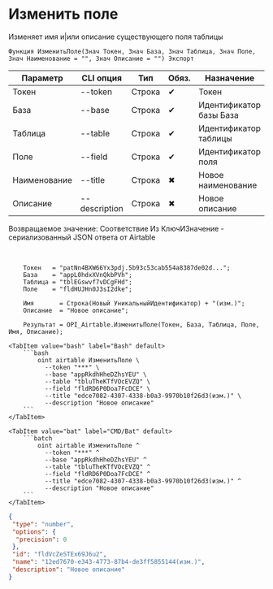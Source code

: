 ﻿---
sidebar_position: 2
---


# Изменить поле
 Изменяет имя и|или описание существующего поля таблицы



`Функция ИзменитьПоле(Знач Токен, Знач База, Знач Таблица, Знач Поле, Знач Наименование = "", Знач Описание = "") Экспорт`

  | Параметр | CLI опция | Тип | Обяз. | Назначение |
  |-|-|-|-|-|
  | Токен | --token | Строка | &#x2714; | Токен |
  | База | --base | Строка | &#x2714; | Идентификатор базы База |
  | Таблица | --table | Строка | &#x2714; | Идентификатор таблицы |
  | Поле | --field | Строка | &#x2714; | Идентификатор поля |
  | Наименование | --title | Строка | &#x2716; | Новое наименование |
  | Описание | --description | Строка | &#x2716; | Новое описание |

  
  Возвращаемое значение:   Соответствие Из КлючИЗначение - сериализованный JSON ответа от Airtable

<br/>




```bsl title="Пример использования для 1С:Предприятие/OneScript"
    Токен   = "patNn4BXW66Yx3pdj.5b93c53cab554a8387de02d...";
    База    = "appL0hdxXVnQkbPVh";
    Таблица = "tblEGswvf7vDCgFHd";
    Поле    = "fldHUJHn0J3sI2dke";

    Имя       = Строка(Новый УникальныйИдентификатор) + "(изм.)";
    Описание  = "Новое описание";

    Результат = OPI_Airtable.ИзменитьПоле(Токен, База, Таблица, Поле, Имя, Описание);
```
    

 <Tabs>
  
    <TabItem value="bash" label="Bash" default>
        ```bash
            oint airtable ИзменитьПоле \
              --token "***" \
              --base "appRkdhHheDZhsYEU" \
              --table "tbluTheKTfVOcEVZQ" \
              --field "fldRD6P0Doa7FcDCE" \
              --title "edce7082-4307-4338-b0a3-9970b10f26d3(изм.)" \
              --description "Новое описание"
        ```
    </TabItem>
  
    <TabItem value="bat" label="CMD/Bat" default>
        ```batch
            oint airtable ИзменитьПоле ^
              --token "***" ^
              --base "appRkdhHheDZhsYEU" ^
              --table "tbluTheKTfVOcEVZQ" ^
              --field "fldRD6P0Doa7FcDCE" ^
              --title "edce7082-4307-4338-b0a3-9970b10f26d3(изм.)" ^
              --description "Новое описание"
        ```
    </TabItem>
</Tabs>


```json title="Результат"
{
 "type": "number",
 "options": {
  "precision": 0
 },
 "id": "fldVcZeSTEx69J6u2",
 "name": "12ed7670-e343-4773-87b4-de3ff5855144(изм.)",
 "description": "Новое описание"
}
```
